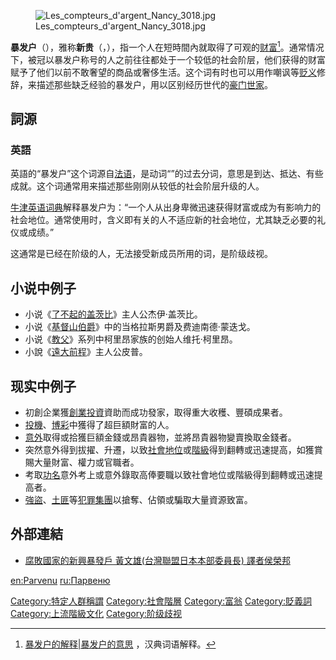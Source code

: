 {{Refimprove |time=2009-05-22T06:59:40+00:00 }}
[[File:Les_compteurs_d'argent_Nancy_3018.jpg|thumb]]

'''暴发户'''（{{lang-en|parvenu}}），雅称'''新贵'''（{{lang-fr|nouveau riche}}，{{lang-en|new money}}），指一个人在短時間內就取得了可观的[[财富|财富]]<ref>[https://www.zdic.net/hans/%E6%9A%B4%E5%8F%91%E6%88%B7 暴发户的解释|暴发户的意思] {{Wayback|url=https://www.zdic.net/hans/%E6%9A%B4%E5%8F%91%E6%88%B7 |date=20200809090227 }}，汉典词语解释。</ref>。通常情况下，被冠以暴发户称号的人之前往往都处于一个较低的社会阶层，他们获得的财富赋予了他们以前不敢奢望的商品或奢侈生活。这个词有时也可以用作嘲讽等[[贬义|贬义]]修辞，来描述那些缺乏经验的暴发户，用以区别经历世代的[[豪门|豪门]][[士族_(中国)|世家]]。

== 詞源 ==
=== 英語 ===
英語的“暴发户”这个词源自[[法语|法语]]，是动词“{{lang|fr|parvenir}}”的过去分词，意思是到达、抵达、有些成就。这个词通常用来描述那些刚刚从较低的社会阶层升级的人。

[[牛津英语词典|牛津英语词典]]解释暴发户为：“一个人从出身卑微迅速获得财富或成为有影响力的社会地位。通常使用时，含义即有关的人不适应新的社会地位，尤其缺乏必要的礼仪或成绩。”

这通常是已经在阶级的人，无法接受新成员所用的词，是阶级歧视。

== 小说中例子 ==
* 小说《[[了不起的盖茨比|了不起的盖茨比]]》主人公杰伊·盖茨比。
* 小说《[[基督山伯爵|基督山伯爵]]》中的当格拉斯男爵及费迪南德·蒙迭戈。
* 小说《[[教父_(小說)|教父]]》系列中柯里昂家族的创始人维托·柯里昂。
* 小說《[[遠大前程|遠大前程]]》主人公皮普。

== 现实中例子 ==
*初創企業獲[[創業投資|創業投資]]資助而成功發家，取得重大收穫、豐碩成果者。
*[[投機|投機]]、[[博彩|博彩]]中獲得了超巨額財富的人。
*[[意外|意外]]取得或拾獲巨額金錢或昂貴器物，並將昂貴器物變賣換取金錢者。
*突然意外得到拔擢、升遷，以致[[社會地位|社會地位]]或[[社會階級|階級]]得到翻轉或迅速提高，如獲賞賜大量財富、權力或官職者。
*考取[[功名|功名]]意外考上或意外錄取高俸要職以致社會地位或階級得到翻轉或迅速提高者。
*[[強盜|強盜]]、[[土匪|土匪]]等[[犯罪集團|犯罪集團]]以搶奪、佔領或騙取大量資源致富。

== 外部連結 ==
* [https://web.archive.org/web/20090615051342/http://www.wufi.org.tw/ngbh/chinaeco.htm 腐敗國家的新興暴發戶 黃文雄(台灣聯盟日本本部委員長) 譯者侯榮邦]

{{社会阶层}}

[[Category:特定人群稱謂|Category:特定人群稱謂]]
[[Category:社會階層|Category:社會階層]]
[[Category:富翁|Category:富翁]]
[[Category:貶義詞|Category:貶義詞]]
[[Category:上流階級文化|Category:上流階級文化]]
[[Category:阶级歧视|Category:阶级歧视]]

[[en:Parvenu|en:Parvenu]]
[[ru:Парвеню|ru:Парвеню]]